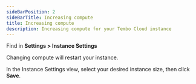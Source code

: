 ```yaml
---
sideBarPosition: 2
sideBarTitle: Increasing compute
title: Increasing compute
description: Increasing compute for your Tembo Cloud instance
---
```



Find in **Settings > Instance Settings**

<Callout variant='warning'>
	Changing compute will restart your instance.
</Callout>

In the Instance Settings view, select your desired instance size, then click **Save**.
